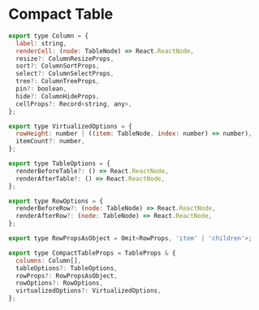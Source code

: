 
<Meta title="Types/Compact Table" />

# Compact Table

```javascript
export type Column = {
  label: string,
  renderCell: (node: TableNode) => React.ReactNode,
  resize?: ColumnResizeProps,
  sort?: ColumnSortProps,
  select?: ColumnSelectProps,
  tree?: ColumnTreeProps,
  pin?: boolean,
  hide?: ColumnHideProps,
  cellProps?: Record<string, any>,
};

export type VirtualizedOptions = {
  rowHeight: number | ((item: TableNode, index: number) => number),
  itemCount?: number,
};

export type TableOptions = {
  renderBeforeTable?: () => React.ReactNode,
  renderAfterTable?: () => React.ReactNode,
};

export type RowOptions = {
  renderBeforeRow?: (node: TableNode) => React.ReactNode,
  renderAfterRow?: (node: TableNode) => React.ReactNode,
};

export type RowPropsAsObject = Omit<RowProps, 'item' | 'children'>;

export type CompactTableProps = TableProps & {
  columns: Column[],
  tableOptions?: TableOptions,
  rowProps?: RowPropsAsObject,
  rowOptions?: RowOptions,
  virtualizedOptions?: VirtualizedOptions,
};
```
